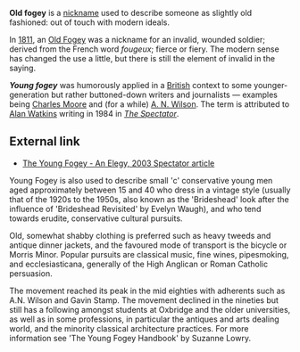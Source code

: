 {{catneeded}}

'''Old fogey''' is a [[nickname]] used to describe someone as slightly old fashioned: out of touch with modern ideals. 

In [[1811]], an [[Old Fogey]] was a nickname for an invalid, wounded soldier; derived from the French word ''fougeux''; fierce or fiery. The modern sense has changed the use a little, but there is still the element of invalid in the saying.

'''''Young fogey''''' was humorously applied in a [[British]] context to some younger-generation but rather buttoned-down writers and journalists &mdash; examples being [[Charles Moore (journalist)|Charles Moore]] and (for a while) [[A. N. Wilson]]. The term is attributed to [[Alan Watkins]] writing in 1984 in ''[[The Spectator]]''.

==External link==

*[http://www.lewrockwell.com/spectator/spec138.html The Young Fogey - An Elegy, 2003 Spectator article]

Young Fogey is also used to describe small 'c' conservative young men aged approximately between 15 and 40 who dress in a vintage style (usually that of the 1920s to the 1950s, also known as the 'Brideshead' look after the influence of 'Brideshead Revisited' by Evelyn Waugh), and who tend towards erudite, conservative cultural pursuits. 

Old, somewhat shabby clothing is preferred such as heavy tweeds and antique dinner jackets, and the favoured mode of transport is the bicycle or Morris Minor. Popular pursuits are classical music, fine wines, pipesmoking, and ecclesiasticana, generally of the High Anglican or Roman Catholic persuasion. 

The movement reached its peak in the mid eighties with adherents such as A.N. Wilson and Gavin Stamp. The movement declined in the nineties but still has a following amongst students at Oxbridge and the older universities, as well as in some professions, in particular the antiques and arts dealing world, and the minority classical architecture practices. For more information see 'The Young Fogey Handbook' by Suzanne Lowry.